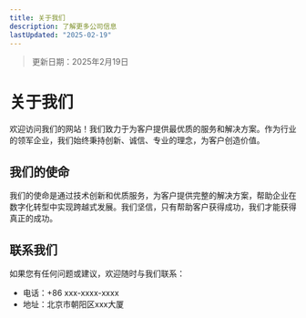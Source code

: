 ```yaml
---
title: 关于我们
description: 了解更多公司信息
lastUpdated: "2025-02-19"
---
```


> 更新日期：2025年2月19日

# 关于我们

欢迎访问我们的网站！我们致力于为客户提供最优质的服务和解决方案。作为行业的领军企业，我们始终秉持创新、诚信、专业的理念，为客户创造价值。

## 我们的使命

我们的使命是通过技术创新和优质服务，为客户提供完整的解决方案，帮助企业在数字化转型中实现跨越式发展。我们坚信，只有帮助客户获得成功，我们才能获得真正的成功。

## 联系我们

如果您有任何问题或建议，欢迎随时与我们联系：
- 电话：+86 xxx-xxxx-xxxx
- 地址：北京市朝阳区xxx大厦
